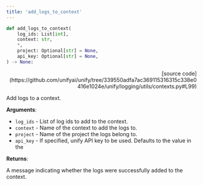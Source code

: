 ```yaml
---
title: 'add_logs_to_context'
---
```


```python
def add_logs_to_context(
    log_ids: List[int],
    context: str,
    *,
    project: Optional[str] = None,
    api_key: Optional[str] = None,
) -> None:
```

<p align="right">[source code](https://github.com/unifyai/unify/tree/339550adfa7ac369115316315c338e0416e1024e/unify/logging/utils/contexts.py#L99)</p>

Add logs to a context.

**Arguments**:

- `log_ids` - List of log ids to add to the context.
- `context` - Name of the context to add the logs to.
- `project` - Name of the project the logs belong to.
- `api_key` - If specified, unify API key to be used. Defaults to the value in the



**Returns**:

A message indicating whether the logs were successfully added to the context.